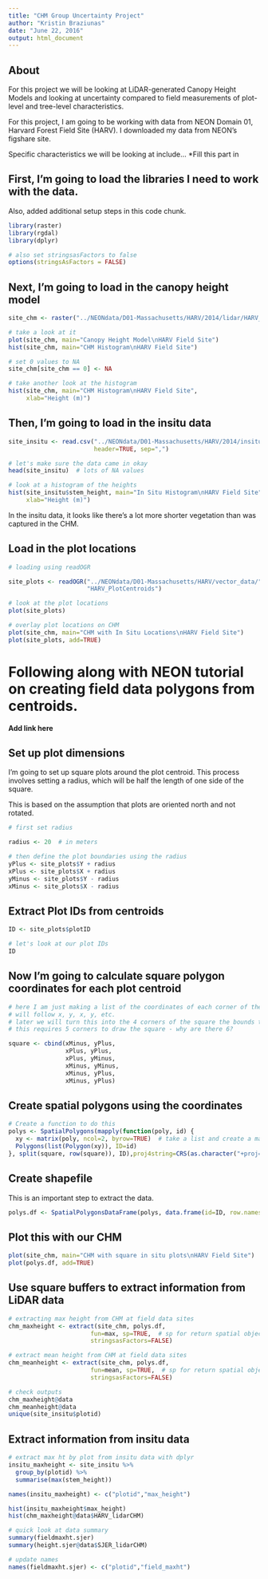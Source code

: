 ```yaml
---
title: "CHM Group Uncertainty Project"
author: "Kristin Braziunas"
date: "June 22, 2016"
output: html_document
---
```


## About

For this project we will be looking at LiDAR-generated Canopy Height Models and looking at uncertainty compared to field measurements of plot-level and tree-level characteristics.

For this project, I am going to be working with data from NEON Domain 01, Harvard Forest Field Site (HARV). I downloaded my data from NEON's figshare site.

Specific characteristics we will be looking at include...
*Fill this part in

## First, I'm going to load the libraries I need to work with the data.

Also, added additional setup steps in this code chunk.

```r

library(raster)
library(rgdal)
library(dplyr)

# also set stringsasFactors to false
options(stringsAsFactors = FALSE)

```

## Next, I'm going to load in the canopy height model

```r

site_chm <- raster("../NEONdata/D01-Massachusetts/HARV/2014/lidar/HARV_lidarCHM.tif")

# take a look at it
plot(site_chm, main="Canopy Height Model\nHARV Field Site")
hist(site_chm, main="CHM Histogram\nHARV Field Site")

# set 0 values to NA
site_chm[site_chm == 0] <- NA

# take another look at the histogram
hist(site_chm, main="CHM Histogram\nHARV Field Site",
     xlab="Height (m)")

```

## Then, I'm going to load in the insitu data

```r

site_insitu <- read.csv("../NEONdata/D01-Massachusetts/HARV/2014/insitu/veg_structure/D01_2012_HARV_vegStr.csv", 
                        header=TRUE, sep=",")

# let's make sure the data came in okay
head(site_insitu)  # lots of NA values

# look at a histogram of the heights
hist(site_insitu$stem_height, main="In Situ Histogram\nHARV Field Site",
     xlab="Height (m)")  

```

In the insitu data, it looks like there's a lot more shorter vegetation than was captured in the CHM.

## Load in the plot locations

```r

# loading using readOGR

site_plots <- readOGR("../NEONdata/D01-Massachusetts/HARV/vector_data/",
                      "HARV_PlotCentroids")

# look at the plot locations
plot(site_plots)

# overlay plot locations on CHM
plot(site_chm, main="CHM with In Situ Locations\nHARV Field Site")
plot(site_plots, add=TRUE)

```

# Following along with NEON tutorial on creating field data polygons from centroids.
**Add link here**

## Set up plot dimensions

I'm going to set up square plots around the plot centroid. This process involves setting a radius, which will be half the length of one side of the square.

This is based on the assumption that plots are oriented north and not rotated.

```r

# first set radius

radius <- 20  # in meters

# then define the plot boundaries using the radius
yPlus <- site_plots$Y + radius
xPlus <- site_plots$X + radius
yMinus <- site_plots$Y - radius
xMinus <- site_plots$X - radius

```

## Extract Plot IDs from centroids

```r

ID <- site_plots$plotID

# let's look at our plot IDs
ID

```

## Now I'm going to calculate square polygon coordinates for each plot centroid

```r

# here I am just making a list of the coordinates of each corner of the square
# will follow x, y, x, y, etc.
# later we will turn this into the 4 corners of the square the bounds the plot
# this requires 5 corners to draw the square - why are there 6?

square <- cbind(xMinus, yPlus, 
                xPlus, yPlus, 
                xPlus, yMinus, 
                xMinus, yMinus, 
                xMinus, yPlus,
                xMinus, yPlus)

```

## Create spatial polygons using the coordinates

```r

# Create a function to do this
polys <- SpatialPolygons(mapply(function(poly, id) {
  xy <- matrix(poly, ncol=2, byrow=TRUE)  # take a list and create a matrix
  Polygons(list(Polygon(xy)), ID=id)
}, split(square, row(square)), ID),proj4string=CRS(as.character("+proj=utm +zone=18 +datum=WGS84 +units=m +no_defs +ellps=WGS84 +towgs84=0,0,0")))

```

## Create shapefile

This is an important step to extract the data.

```r

polys.df <- SpatialPolygonsDataFrame(polys, data.frame(id=ID, row.names=ID))

```

## Plot this with our CHM

```r

plot(site_chm, main="CHM with square in situ plots\nHARV Field Site")
plot(polys.df, add=TRUE)

```




## Use square buffers to extract information from LiDAR data

```r

# extracting max height from CHM at field data sites
chm_maxheight <- extract(site_chm, polys.df,
                       fun=max, sp=TRUE,  # sp for return spatial object
                       stringsasFactors=FALSE)

# extract mean height from CHM at field data sites
chm_meanheight <- extract(site_chm, polys.df,
                       fun=mean, sp=TRUE,  # sp for return spatial object
                       stringsasFactors=FALSE)

# check outputs
chm_maxheight@data
chm_meanheight@data
unique(site_insitu$plotid)

```

## Extract information from insitu data

```r

# extract max ht by plot from insitu data with dplyr
insitu_maxheight <- site_insitu %>% 
  group_by(plotid) %>%
  summarise(max(stem_height))

names(insitu_maxheight) <- c("plotid","max_height")

hist(insitu_maxheight$max_height)
hist(chm_maxheight@data$HARV_lidarCHM)

# quick look at data summary
summary(fieldmaxht.sjer)
summary(height.sjer@data$SJER_lidarCHM)

# update names
names(fieldmaxht.sjer) <- c("plotid","field_maxht")


```

